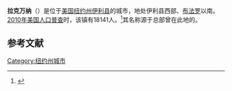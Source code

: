 {{Infobox settlement
|name                     = 拉克万纳
|image_skyline            = Lackawanna's City Hall.jpg
|settlement_type          = 城市
|nickname                 =
|pushpin_map              = New York
|pushpin_label            = 拉克万纳
|imagesize                =
|image_caption            = 拉克万纳市政厅
|image_flag               =
|image_seal               =
|image_map                = Erie County New York incorporated and unincorporated areas Lackawanna highlighted.svg
|map_caption              =
|image_map1               =
|mapsize1                 =
|map_caption1             =
|coordinates_display      = inline,title
|coordinates_region       = US-NY
|subdivision_type         = [[国家|国家]]
|subdivision_name         = [[美国|美国]]
|subdivision_type1        = [[美国行政区划|州]]
|subdivision_name1        = [[纽约州|纽约州]]
|subdivision_type2        = [[纽约州行政区划|县]]
|subdivision_name2        = [[伊利县_(纽约州)|伊利县]]
|government_type          =
|leader_title             = 
|leader_name              =
|leader_title1            = 
|leader_name1             =
|established_date         =
|unit_pref                = Imperial
|area_magnitude           = 1 E9
|area_total_km2           = 17.1
|area_land_km2            = 17.0
|area_water_km2           = 0.1
|population_footnotes     = <ref name="demographia">[http://www.demographia.com/db-metrocore2005.htm Metropolitan & Central City Population: 2000-2005] {{Wayback|url=http://www.demographia.com/db-metrocore2005.htm |date=20101123094416 }}. ''Demographia.com'', accessed September 3, 2006.</ref>
|area_total_sq_mi         = 
|area_land_sq_mi          = 
|area_water_sq_mi         = 
|elevation_m              = 190
|elevation_ft             = 623
|latd = 42 |latm = 49 |lats = 10 |latNS = N
|longd = 78 |longm = 49 |longs = 32 |longEW = W
|population_as_of         = 2010
|population_note          =
|population_total         = 18141
|population_metro         = 1254066
|population_density_km2   = 1065.9
|timezone                 = [[美国东部时间|EST]]
|utc_offset               = −5
|timezone_DST             = EDT
|utc_offset_DST           = −4
|website                  = {{URL|www.lackawannany.gov}}
|postal_code_type         = [[美国邮政编码|邮政编码]]
|postal_code              = 14218
|area_code                = [[美国电话区号716|716]]
|footnotes                =
}}
'''拉克万纳'''（{{lang-en|Lackawanna}}）是位于[[美国|美国]][[纽约州|纽约州]][[伊利县_(纽约州)|伊利县]]的城市，地处伊利县西部、[[布法罗|布法罗]]以南。[[2010年美国人口普查|2010年美国人口普查]]时，该镇有18141人。<ref name>{{cite web|url=http://factfinder2.census.gov|publisher=[[United_States_Census_Bureau|United States Census Bureau]]|title=American FactFinder|accessdate=2020-10-11|archive-date=2013-09-11|archive-url=https://web.archive.org/web/20130911234518/http://factfinder2.census.gov/|dead-url=no}}</ref>其名称源于总部曾在此地的{{le|拉克万纳钢铁公司|Lackawanna Steel Company}}。

== 参考文献 ==
{{reflist}}

{{NY-stub}}
[[Category:纽约州城市|Category:纽约州城市]]